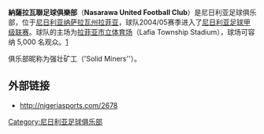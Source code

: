 {{Infobox football club
| clubname  = 納沙拉瓦聯
| image     = 
| fullname  = Nasarawa United<br> Football Club
| nickname  = ''Solid Miners''
| founded   = 2003年
| city      = [[尼日利亞|尼日利亞]]，[[拉菲亞|拉菲亞]]
| ground    = [[Lafia_Township_Stadium|Lafia Township Stadium]]
| capacity  = 5,000
| chairman  = Isaac Danladi<ref>[http://www.goal.com/en-ng/news/4093/nigeria/2012/12/19/3613236/isaac-danladi-nasarawa-united-are-ready-for-the-nigeria Danladi: Nasarawa United are ready  (goal.com)]</ref>
| manager   = Mohammed Baba Ganaru
| league    = [[尼日利亞足球甲級聯賽|尼日利亞足球甲級聯賽]]
| season    = 2018
| position  = 尼甲，第 12 位{{small|（''聯賽中斷前''）}}
| pattern_la1=_whiteborder|pattern_b1=|pattern_ra1=_whiteborder
| leftarm1=ff0000|body1=ff0000|rightarm1=ff0000|shorts1=008000|socks1=008000
| pattern_la2=|pattern_b2=_unknown|pattern_ra2=
| leftarm2=FFFFFF|body2=FFFFFF|rightarm2=FFFFFF|shorts2=FFFFFF|socks2=FFFFFF
}}

'''納薩拉瓦聯足球俱樂部'''（'''Nasarawa United Football Club'''）是尼日利亚足球俱乐部，位于[[尼日利亚|尼日利亚]][[纳萨拉瓦州|纳萨拉瓦州]][[拉菲亚|拉菲亚]]，球队2004/05赛季进入了[[尼日利亚足球甲级联赛|尼日利亚足球甲级联赛]]。球队的主场为[[拉菲亚市立体育场|拉菲亚市立体育场]]（Lafia Township Stadium），球场可容纳 5,000 名观众。[https://web.archive.org/web/20130116071948/http://www.fussballtempel.net/caf/NGR.html]

俱乐部昵称为强壮矿工（'Solid Miners''）。

== 外部链接 ==
* http://nigeriasports.com/2678 {{Wayback|url=http://nigeriasports.com/2678 |date=20080704180754 }}

[[Category:尼日利亚足球俱乐部|Category:尼日利亚足球俱乐部]]

{{Nigerian Premier League}}